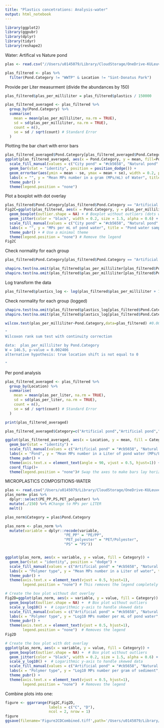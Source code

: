 ```yaml
---
title: "Plastics concetrations: Analysis-water"
output: html_notebook
---
```


```r
library(ggplot2)
library(ggpubr)
library(dplyr)
library(tidyr)
library(reshape2)
```

Water: Artifical vs Nature pond
```r
plas <- read.csv("//Users/u0145079/Library/CloudStorage/OneDrive-KULeuven/Desktop/Doctorate/Field/Plastic_concentrations/Water.csv")
```

```r
plas_filtered <- plas %>%
  filter(Pond.Category != "WWTP" & Location != "Sint-Donatus Park")
```

Provide per Liter measurment (divide the abundances by 150)

```r
plas_filtered$plas_per_milliliter = plas_filtered$plastics / 150000
```


```r
plas_filtered_averaged <- plas_filtered %>%
  group_by(Pond.Category) %>%
  summarise(
    mean = mean(plas_per_milliliter, na.rm = TRUE),
    sd = sd(plas_per_milliliter, na.rm = TRUE),
    count = n(),
    se = sd / sqrt(count) # Standard Error
  )
```

Plotting the bar chart with error bars

```r
plas_filtered_averaged$Pond.Category[plas_filtered_averaged$Pond.Category == "Artificial pond"] <- "City pond"
ggplot(plas_filtered_averaged, aes(x = Pond.Category, y = mean, fill=Pond.Category)) +
  scale_fill_manual(values = c("City pond" = "#cb5658", "Natural pond" = "#6885d0")) +
  geom_bar(stat = "identity", position = position_dodge()) +
  geom_errorbar(aes(ymin = mean - se, ymax = mean + se), width = 0.2, position = position_dodge(0.9)) +
  labs(x = "", y = "Mean MPs number in a gram (MPs/mL) of Water", title = "Pond water samples") +
  theme_pubr() +
  theme(legend.position = "none")
```
Plot a boxplot with dot overlay
```r
plas_filtered$Pond.Category[plas_filtered$Pond.Category == "Artificial pond"] <- "City pond"
Fig2C=ggplot(plas_filtered, aes(x = Pond.Category, y = plas_per_milliliter, fill = Pond.Category)) +
  geom_boxplot(outlier.shape = NA) + # Boxplot without outliers (dots will represent individual points)
  geom_jitter(color = "black", width = 0.2, size = 1.5, alpha = 0.6) + # Dot overlay (jitter)
  scale_fill_manual(values = c("City pond" = "#cb5658", "Natural pond" = "#6885d0")) +
  labs(x = "", y = "MPs per mL of pond water", title = "Pond water samples") +
  theme_pubr() + # Use a minimal theme
  theme(legend.position = "none") # Remove the legend
Fig2C
```


Check normality for each group
```r
plas_filtered$Pond.Category[plas_filtered$Pond.Category == "Artificial pond"] <- "City pond"

shapiro.test(na.omit(plas_filtered$plas_per_milliliter[plas_filtered$Pond.Category == "City pond"])) #p-value = 0.03538
shapiro.test(na.omit(plas_filtered$plas_per_milliliter[plas_filtered$Pond.Category == "Natural pond"])) #p-value = 1.35e-05
```
Log transform the data

```r
plas_filtered$plastics_log <- log(plas_filtered$plas_per_milliliter + 1)
```

Check normality for each group (logged)
```r
shapiro.test(na.omit(plas_filtered$plastics_log[plas_filtered$Pond.Category == "City pond"])) #p-value = 0.2245
shapiro.test(na.omit(plas_filtered$plastics_log[plas_filtered$Pond.Category == "Natural pond"])) #p-value = 0.001313
```
```r
wilcox.test(plas_per_milliliter~Pond.Category,data=plas_filtered) #0.002406

"
Wilcoxon rank sum test with continuity correction

data:  plas_per_milliliter by Pond.Category
W = 146.5, p-value = 0.002406
alternative hypothesis: true location shift is not equal to 0

"
```
Per pond analysis

```r
plas_filtered_averaged <- plas_filtered %>%
  group_by(Location) %>%
  summarise(
    mean = mean(plas_per_liter, na.rm = TRUE),
    sd = sd(plas_per_liter, na.rm = TRUE),
    count = n(),
    se = sd / sqrt(count) # Standard Error
  )

print(plas_filtered_averaged)
```


```r
plas_filtered_averaged$Category=c("Artificial pond","Artificial pond","Natural pond","Natural pond","Natural pond","Natural pond","Artificial pond","Natural pond","Natural pond","Natural pond","Natural pond")

ggplot(plas_filtered_averaged, aes(x = Location, y = mean, fill = Category)) +
  geom_bar(stat = "identity") +
  scale_fill_manual(values = c("Artificial pond" = "#cb5658", "Natural pond" = "#6885d0")) +
  labs(x = "Pond", y = "Mean MPs number in a Liter of pond water (MPs/L)", title = "") +
  theme_pubr() +
  theme(axis.text.x = element_text(angle = 90, vjust = 0.5, hjust=1)) +
  coord_flip()+
  theme(legend.position = "none")# Swap the axes to make bars lay horizontally
```
MICROPLASTICS COMPOSITIONS-WATER
```r
plas <- read.csv("/Users/u0145079/Library/CloudStorage/OneDrive-KULeuven/Desktop/Doctorate/Publication/Review/Rebbutal/0_REBBUTAL/10_Scripts/files/tables/MPs_measurment-Water.csv")
plas_norm= plas %>%
  dplyr::select(PE_PP,PS,PET_polyester) %>%
  mutate(./150) %>% #Change to MPs per LITER
  melt()

plas_norm$Category = plas$Pond.Category

plas_norm <- plas_norm %>%
  mutate(variable = dplyr::recode(variable, 
                           "PE_PP" = "PE/PP",
                           "PET_polyester" = "PET/Polyester",
                           "PS" = "PS"))


ggplot(plas_norm, aes(x = variable, y = value, fill = Category)) +
  geom_bar(stat = "identity", position = "dodge") +
  scale_fill_manual(values = c("Artificial pond" = "#cb5658", "Natural pond" = "#6885d0")) +
  labs(x = "Polymer type", y = "Mean MPs number in a Liter of water", title = "") +
  theme_pubr() +
  theme(axis.text.x = element_text(vjust = 0.5, hjust=1),
        legend.position = "none") # This removes the legend completely
```


```r
# Create the box plot without dot overlay
Fig2D=ggplot(plas_norm, aes(x = variable, y = value, fill = Category)) +
  geom_boxplot(outlier.shape = NA) +  # Box plot without outliers
  scale_y_log10() +  # Logarithmic y-axis to handle skewed data
  scale_fill_manual(values = c("Artificial pond" = "#cb5658", "Natural pond" = "#6885d0")) +  # Custom colors for categories
  labs(x = "Polymer type", y = "Log10 MPs number per mL of pond water", title = "") +
  theme_pubr() +
  theme(axis.text.x = element_text(vjust = 0.5, hjust=1),
        legend.position = "none")  # Removes the legend
Fig2D

# Create the box plot with dot overlay
ggplot(plas_norm, aes(x = variable, y = value, fill = Category)) +
  geom_boxplot(outlier.shape = NA) +  # Box plot without outliers
  geom_jitter(color = "black", width = 0.2, size = 1.5, alpha = 0.6) + # Dot overlay (jitter)
  scale_y_log10() +  # Logarithmic y-axis to handle skewed data
  scale_fill_manual(values = c("Artificial pond" = "#cb5658", "Natural pond" = "#6885d0")) +  # Custom colors for categories
  labs(x = "Polymer type", y = "Log10 MPs number per gram of sediment", title = "") +
  theme_pubr() +
  theme(axis.text.x = element_text(vjust = 0.5, hjust=1),
        legend.position = "none")  # Removes the legend
```
Combine plots into one:
```r
figure <- ggarrange(Fig2C,Fig2D,
                    labels = c("C", "D"),
                    ncol = 2, nrow = 1)
figure
ggsave(filename='Figure2CDCombined.tiff',path='/Users/u0145079/Library/CloudStorage/OneDrive-KULeuven/Desktop/PlasticDaphnia/Publication/Review/Rebbutal/Figures',device='tiff')
```

